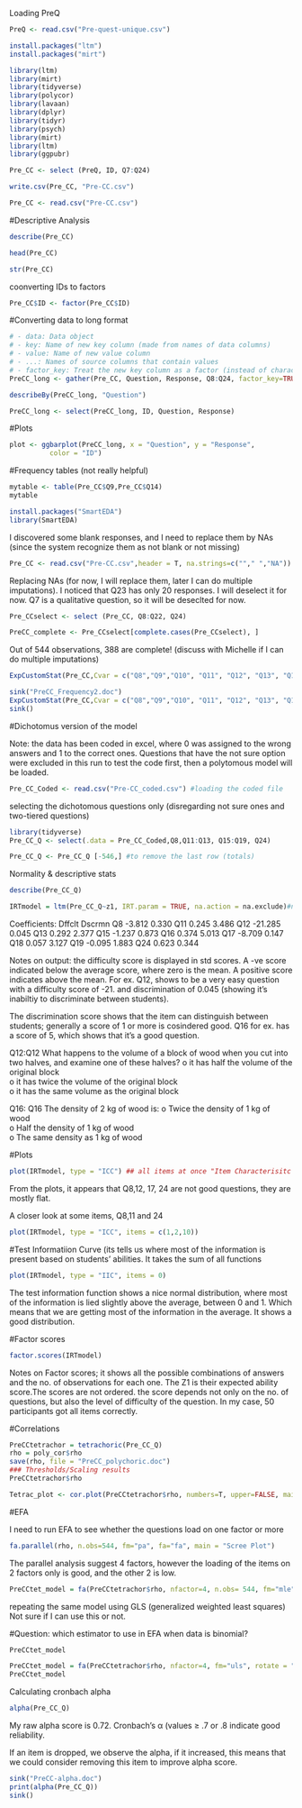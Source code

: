 Loading PreQ

```r
PreQ <- read.csv("Pre-quest-unique.csv")
```


```r
install.packages("ltm")
install.packages("mirt")
```

```r
library(ltm)
library(mirt)
library(tidyverse)
library(polycor)
library(lavaan)
library(dplyr) 
library(tidyr)
library(psych)
library(mirt)
library(ltm)
library(ggpubr)
```

```r
Pre_CC <- select (PreQ, ID, Q7:Q24)
```


```r
write.csv(Pre_CC, "Pre-CC.csv")
```

```r
Pre_CC <- read.csv("Pre-CC.csv")
```

#Descriptive Analysis

```r
describe(Pre_CC)
```


```r
head(Pre_CC)
```


```r
str(Pre_CC)
```


coonverting IDs to factors

```r
Pre_CC$ID <- factor(Pre_CC$ID)
```
#Converting data to long format

```r

# - data: Data object
# - key: Name of new key column (made from names of data columns)
# - value: Name of new value column
# - ...: Names of source columns that contain values
# - factor_key: Treat the new key column as a factor (instead of character vector)
PreCC_long <- gather(Pre_CC, Question, Response, Q8:Q24, factor_key=TRUE)

```

```r
describeBy(PreCC_long, "Question")
```

```r
PreCC_long <- select(PreCC_long, ID, Question, Response)
```

#Plots

```r
plot <- ggbarplot(PreCC_long, x = "Question", y = "Response",
          color = "ID")
```

#Frequency tables (not really helpful)
```r
mytable <- table(Pre_CC$Q9,Pre_CC$Q14)
mytable
```


```r
install.packages("SmartEDA")
library(SmartEDA)
```
I discovered some blank responses, and I need to replace them by NAs (since the system recognize them as not blank or not missing)

```r
Pre_CC <- read.csv("Pre-CC.csv",header = T, na.strings=c(""," ","NA"))
```


Replacing NAs (for now, I will replace them, later I can do multiple imputations). I noticed that Q23 has only 20 responses. I will deselect it for now. Q7 is a qualitative question, so it will be deseclted for now. 

```r
Pre_CCselect <- select (Pre_CC, Q8:Q22, Q24)
```

```r
PreCC_complete <- Pre_CCselect[complete.cases(Pre_CCselect), ] 
```
Out of 544 observations, 388 are complete! (discuss with Michelle if I can do multiple imputations)

```r
ExpCustomStat(Pre_CC,Cvar = c("Q8","Q9","Q10", "Q11", "Q12", "Q13", "Q14", "Q15", "Q16", "Q17", "Q18", "Q19", "Q20", "Q21", "Q22", "Q24"), gpby= FALSE)

``` 

```r
sink("PreCC_Frequency2.doc")
ExpCustomStat(Pre_CC,Cvar = c("Q8","Q9","Q10", "Q11", "Q12", "Q13", "Q14", "Q15", "Q16", "Q17", "Q18", "Q19", "Q20", "Q21", "Q22", "Q24"), gpby= FALSE)
sink()
```


#Dichotomus version of the model 

Note: the data has been coded in excel, where 0 was assigned to the wrong answers and 1 to the correct ones. Questions that have the not sure option were excluded in this run to test the code first, then a polytomous model will be loaded. 

```r
Pre_CC_Coded <- read.csv("Pre-CC_coded.csv") #loading the coded file 
```

selecting the dichotomous questions only (disregarding not sure ones and two-tiered questions)

```r
library(tidyverse)
Pre_CC_Q <- select(.data = Pre_CC_Coded,Q8,Q11:Q13, Q15:Q19, Q24)

Pre_CC_Q <- Pre_CC_Q [-546,] #to remove the last row (totals)
```


Normality & descriptive stats

```r
describe(Pre_CC_Q)
```

```r
IRTmodel = ltm(Pre_CC_Q~z1, IRT.param = TRUE, na.action = na.exclude)#na exclude command, excludes missing values
```

Coefficients:
      Dffclt  Dscrmn
Q8    -3.812   0.330
Q11    0.245   3.486
Q12  -21.285   0.045
Q13    0.292   2.377
Q15   -1.237   0.873
Q16    0.374   5.013
Q17   -8.709   0.147
Q18    0.057   3.127
Q19   -0.095   1.883
Q24    0.623   0.344

Notes on output: the difficulty score is displayed in std scores. A -ve score indicated below the average score, where zero is the mean. A positive score indicates above the mean. For ex. Q12, shows to be a very easy question with a difficulty score of -21. and discrimination of 0.045 (showing it's inabiltiy to discriminate between students). 

The discrimination score shows that the item can distinguish between students; generally a score of 1 or more is cosindered good. Q16 for ex. has a score of 5, which shows that it's a good question. 

Q12:Q12 What happens to the volume of a block of wood when you cut into two halves, and examine one of these halves?
o	it has half the volume of the original block   
o	it has twice the volume of the original block  
o	it has the same volume as the original block   

Q16:
Q16 The density of 2 kg of wood is:
o	Twice the density of 1 kg of wood  
o	Half the density of 1 kg of wood  
o	The same density as 1 kg of wood   

#Plots

```r
plot(IRTmodel, type = "ICC") ## all items at once "Item Characterisitc Curve"
```
From the plots, it appears that Q8,12, 17, 24 are not good questions, they are mostly flat. 

A closer look at some items, Q8,11 and 24

```r
plot(IRTmodel, type = "ICC", items = c(1,2,10))
```
#Test Informatiion Curve (its tells us where most of the information is present based on students' abilities. It takes the sum of all functions

```r
plot(IRTmodel, type = "IIC", items = 0)
```
The test information function shows a nice normal distribution, where most of the information is lied slightly above the average, between 0 and 1. Which means that we are getting most of the information in the average. It shows a good distribution. 

#Factor scores

```r
factor.scores(IRTmodel)
```

Notes on Factor scores;
it shows all the possible combinations of answers and the no. of observations for each one. The Z1 is their expected ability score.The scores are not ordered. the score depends not only on the no. of questions, but also the level of difficulty of the question. In my case, 50 participants got all items correctly. 


#Correlations

```r
PreCCtetrachor = tetrachoric(Pre_CC_Q)
rho = poly_cor$rho
save(rho, file = "PreCC_polychoric.doc")
### Thresholds/Scaling results
PreCCtetrachor$rho
```


```r
Tetrac_plot <- cor.plot(PreCCtetrachor$rho, numbers=T, upper=FALSE, main = "PreCC_Tetrachoric Correlation", show.legend = FALSE)
```


#EFA

I need to run EFA to see whether the questions load on one factor or more

```r
fa.parallel(rho, n.obs=544, fm="pa", fa="fa", main = "Scree Plot")
```

The parallel analysis suggest 4 factors, however the loading of the items on 2 factors only is good, and the other 2 is low. 

```r
PreCCtet_model = fa(PreCCtetrachor$rho, nfactor=4, n.obs= 544, fm="mle", rotate = "none") #I can supply the correlation matrix directly, or provide the data frame and decide which cor type to be done: 'tet' stands for tetrachoric
```
 repeating the same model using GLS (generalized weighted least squares) Not sure if I can use this or not. 
 
#Question: which estimator to use in EFA when data is binomial?
 

```r
PreCCtet_model
```

```r
PreCCtet_model = fa(PreCCtetrachor$rho, nfactor=4, fm="uls", rotate = "none") 
PreCCtet_model
```

Calculating cronbach alpha

```r
alpha(Pre_CC_Q)
```
My raw alpha score is 0.72. Cronbach’s α (values ≥ .7 or .8 indicate good reliability. 

If an item is dropped, we observe the alpha, if it increased, this means that we could consider removing this item to improve alpha score. 

```r
sink("PreCC-alpha.doc")
print(alpha(Pre_CC_Q))
sink()
```


